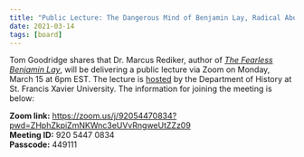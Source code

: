 ```yaml
---
title: "Public Lecture: The Dangerous Mind of Benjamin Lay, Radical Abolitionist"
date: 2021-03-14
tags: [board]
---
```


Tom Goodridge shares that Dr. Marcus Rediker, author of [_The Fearless Benjamin Lay_](https://www.penguinrandomhouse.com/books/538472/the-fearless-benjamin-lay-by-marcus-rediker/), will be delivering a public lecture via Zoom on Monday, March 15 at 6pm EST. The lecture is [hosted](https://www2.mystfx.ca/history/?fbclid=IwAR38omKh75a75eHcpUH49N1owDopLXBfvJUDSkBIOJzO9zscVSb2kPPvtlE) by the Department of History at St. Francis Xavier University. The information for joining the meeting is below:

**Zoom link:** https://zoom.us/j/92054470834?pwd=ZHphZkpiZmNKWnc3eUVvRngweUtZZz09<br/>
**Meeting ID:** 920 5447 0834<br/>
**Passcode:** 449111
